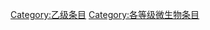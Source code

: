 {{catmore1|[[Wikipedia:微生物专题|Wikipedia:微生物专题]]}}
{{Articles by Quality|topic=微生物|project=微生物|format=TOC}}
{{emptycat}}

[[Category:乙级条目|Category:乙级条目]]
[[Category:各等级微生物条目|Category:各等级微生物条目]]